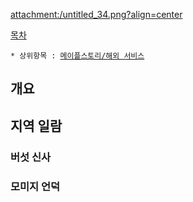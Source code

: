 attachment:/untitled_34.png?align=center

[[목차]]
 * 상위항목 : [[메이플스토리/해외 서비스]]
== 개요 ==
== 지역 일람 ==
=== 버섯 신사 ===
=== 모미지 언덕 ===
